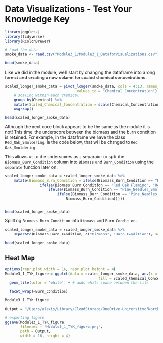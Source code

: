 # Data Visualizations - Test Your Knowledge Key


```r
library(ggplot2)
library(tidyverse)
library(RColorBrewer)
```

```r
# Load the data
smoke_data <- read.csv("Module3_1/Module3_1_DataforVisualizations.csv")

head(smoke_data)
```

Like we did in the module, we'll start by changing the dataframe into a long format and creating a new column for scaled chemical concentrations.

```r
scaled_longer_smoke_data = pivot_longer(smoke_data, cols = 4:13, names_to = "Biomass_Burn_Condition", 
                                 values_to = "Chemical_Concentration") %>%
    # scaling within each chemical
    group_by(Chemical) %>%
    mutate(Scaled_Chemical_Concentration = scale(Chemical_Concentration)) %>%
    ungroup()

head(scaled_longer_smoke_data)
```

Although the next code block appears to be the same as the module it is not! This time, the underscore between the biomass and the burn condition is retained. For example, in the dataframe we have the class `Red_Oak_Smoldering`. In the code below, that will be changed to `Red Oak_Smoldering`. 

This allows us to the underscores as a separator to split the `Biomass_Burn_Condition` column into `Biomass` and `Burn_Condition` using the `separate` function later on.

```r
scaled_longer_smoke_data = scaled_longer_smoke_data %>%
    mutate(Biomass_Burn_Condition = ifelse(Biomass_Burn_Condition == "Red_Oak_Smoldering", "Red Oak_Smoldering",
                ifelse(Biomass_Burn_Condition == "Red_Oak_Flaming", "Red Oak_Flaming",
                    ifelse(Biomass_Burn_Condition == "Pine_Needles_Smoldering", "Pine Needles_Smoldering",
                        ifelse(Biomass_Burn_Condition == "Pine_Needles_Flaming", "Pine Needles_Flaming",
                            Biomass_Burn_Condition)))))


head(scaled_longer_smoke_data)
```

Splitting `Biomass_Burn_Condition` into `Biomass` and `Burn_Condition`.

```r
scaled_longer_smoke_data = scaled_longer_smoke_data %>%
    separate(Biomass_Burn_Condition, c("Biomass", "Burn_Condition"), sep = "_")

head(scaled_longer_smoke_data)
```

## Heat Map

```r
options(repr.plot.width = 16, repr.plot.height = 4)
Module3_1_TYK_figure = ggplot(data = scaled_longer_smoke_data, aes(x = Chemical.Category, y = Biomass,
                                           fill = Scaled_Chemical_Concentration)) + 
  geom_tile(color = 'white') + # adds white space between the tile

  facet_wrap(~Burn_Condition)  

Module3_1_TYK_figure
```


```r
Output = "/Users/alexis/Library/CloudStorage/OneDrive-UniversityofNorthCarolinaatChapelHill/CEMALB_DataAnalysisPM/Projects/P1006. Data Organization & File Management/P1006.2. Modules/P1006.2.6. Data Visualizations/Module3_1"

# exporting figure
ggsave(Module3_1_TYK_figure, 
       filename = 'Module3_1_TYK_figure.png',
       path = Output,
       width = 16, height = 4)
```
